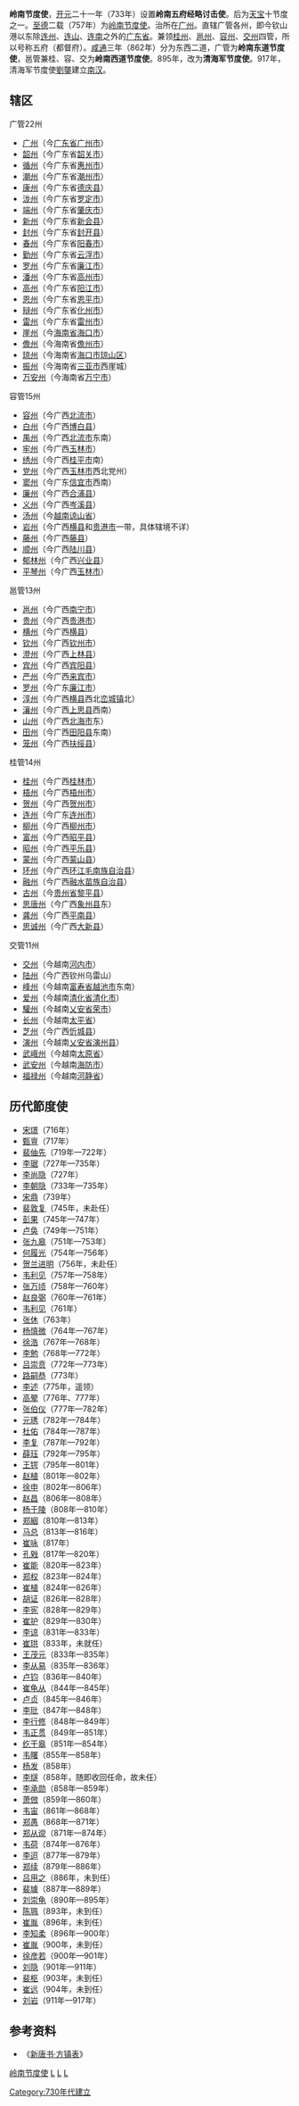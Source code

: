 '''岭南节度使'''，[[开元|开元]]二十一年（733年）设置'''岭南五府经略讨击使'''。后为[[天宝_(唐朝)|天宝]]十节度之一。[[至德_(唐朝)|至德]]二载（757年）为[[岭南|岭南]][[节度使|节度使]]。治所在[[广州|广州]]。直辖广管各州，即今钦山港以东除[[连州|连州]]、[[连山|连山]]、[[连南|连南]]之外的[[广东省|广东省]]。兼领[[桂州|桂州]]、[[邕州|邕州]]、[[容州|容州]]、[[交州|交州]]四管，所以号称五府（都督府）。[[咸通|咸通]]三年（862年）分为东西二道，广管为'''岭南东道节度使'''，邕管兼桂、容、交为'''岭南西道节度使'''。895年，改为'''清海军节度使'''。917年，清海军节度使[[劉龑|劉龑]]建立[[南汉|南汉]]。

==辖区==
;广管22州
*[[广州|广州]]（今[[广东省|广东省]][[广州市|广州市]]）
*[[韶州|韶州]]（今广东省[[韶关市|韶关市]]）
*[[循州|循州]]（今广东省[[惠州市|惠州市]]）
*[[潮州|潮州]]（今广东省[[潮州市|潮州市]]）
*[[康州|康州]]（今广东省[[德庆县|德庆县]]）
*[[泷州|泷州]]（今广东省[[罗定市|罗定市]]）
*[[端州_(古代)|端州]]（今广东省[[肇庆市|肇庆市]]）
*[[新州|新州]]（今广东省[[新会县|新会县]]）
*[[封州|封州]]（今广东省[[封开县|封开县]]）
*[[春州|春州]]（今广东省[[阳春市|阳春市]]）
*[[勤州|勤州]]（今广东省[[云浮市|云浮市]]）
*[[罗州|罗州]]（今广东省[[廉江市|廉江市]]）
*[[潘州|潘州]]（今广东省[[高州市|高州市]]）
*[[高州|高州]]（今广东省[[阳江市|阳江市]]）
*[[恩州|恩州]]（今广东省[[恩平市|恩平市]]）
*[[辩州|辩州]]（今广东省[[化州市|化州市]]）
*[[雷州|雷州]]（今广东省[[雷州市|雷州市]]）
*[[崖州|崖州]]（今[[海南省|海南省]][[海口市|海口市]]）
*[[儋州|儋州]]（今海南省[[儋州市|儋州市]]）
*[[琼州|琼州]]（今海南省[[海口市|海口市]][[琼山区|琼山区]]）
*[[振州|振州]]（今海南省[[三亚市|三亚市]]西崖城）
*[[万安州|万安州]]（今海南省[[万宁市|万宁市]]）
;容管15州
*[[容州|容州]]（今广西[[北流市|北流市]]）
*[[白州|白州]]（今广西[[博白县|博白县]]）
*[[禺州|禺州]]（今广西[[北流市|北流市]]东南）
*[[牢州|牢州]]（今广西[[玉林市|玉林市]]）
*[[绣州|绣州]]（今广西[[桂平市|桂平市]]南）
*[[党州|党州]]（今广西[[玉林市|玉林市]]西北党州）
*[[窦州|窦州]]（今广东[[信宜市|信宜市]]西南）
*[[廉州|廉州]]（今广西[[合浦县|合浦县]]）
*[[义州|义州]]（今广西[[岑溪县|岑溪县]]）
*[[汤州|汤州]]（今[[越南|越南]][[谅山省|谅山省]]）
*[[岩州|岩州]]（今广西[[横县|横县]]和[[贵港市|贵港市]]一带，具体辖境不详）
*[[藤州|藤州]]（今广西[[藤县|藤县]]）
*[[顺州|顺州]]（今广西[[陆川县|陆川县]]）
*[[郁林州|郁林州]]（今广西[[兴业县|兴业县]]）
*[[平琴州|平琴州]]（今广西[[玉林市|玉林市]]）
;邕管13州
*[[邕州|邕州]]（今广西[[南宁市|南宁市]]）
*[[貴州_(廣西)|贵州]]（今广西[[贵港市|贵港市]]）
*[[横州_(唐朝)|横州]]（今广西[[横县|横县]]）
*[[钦州|钦州]]（今广西[[钦州市|钦州市]]）
*[[澄州|澄州]]（今广西[[上林县|上林县]]）
*[[宾州|宾州]]（今广西[[宾阳县|宾阳县]]）
*[[严州|严州]]（今广西[[来宾市|来宾市]]）
*[[罗州|罗州]]（今广东[[廉江市|廉江市]]）
*[[淳州|淳州]]（今广西[[横县|横县]]西北[[峦城镇|峦城镇]]北）
*[[瀼州|瀼州]]（今广西[[上思县|上思县]]西南）
*[[山州|山州]]（今广西[[北海市|北海市]]东）
*[[田州|田州]]（今广西[[田阳县|田阳县]]东南）
*[[笼州|笼州]]（今广西[[扶绥县|扶绥县]]）
;桂管14州
*[[桂州|桂州]]（今广西[[桂林市|桂林市]]）
*[[梧州|梧州]]（今广西[[梧州市|梧州市]]）
*[[贺州|贺州]]（今广西[[贺州市|贺州市]]）
*[[连州|连州]]（今广东[[连州市|连州市]]）
*[[柳州|柳州]]（今广西[[柳州市|柳州市]]）
*[[富州|富州]]（今广西[[昭平县|昭平县]]）
*[[昭州|昭州]]（今广西[[平乐县|平乐县]]）
*[[蒙州|蒙州]]（今广西[[蒙山县|蒙山县]]）
*[[环州|环州]]（今广西[[环江毛南族自治县|环江毛南族自治县]]）
*[[融州|融州]]（今广西[[融水苗族自治县|融水苗族自治县]]）
*[[古州|古州]]（今[[贵州省|贵州省]][[黎平县|黎平县]]）
*[[思唐州|思唐州]]（今广西[[象州县|象州县]]东）
*[[龚州|龚州]]（今广西[[平南县|平南县]]）
*[[思诚州|思诚州]]（今广西[[大新县|大新县]]）
;交管11州
*[[交州|交州]]（今越南[[河内市|河内市]]）
*[[陆州|陆州]]（今广西钦州乌雷山）
*[[峰州|峰州]]（今越南[[富寿省|富寿省]][[越池市|越池市]]东南）
*[[爱州|爱州]]（今越南[[清化省|清化省]][[清化市|清化市]]）
*[[驩州|驩州]]（今越南[[乂安省|乂安省]][[荣市|荣市]]）
*[[长州|长州]]（今越南[[太平省|太平省]]）
*[[芝州|芝州]]（今广西[[忻城县|忻城县]]）
*[[演州|演州]]（今越南[[乂安省|乂安省]][[演州县|演州县]]）
*[[武峨州|武峨州]]（今越南[[太原省|太原省]]）
*[[武安州|武安州]]（今越南[[海防市|海防市]]）
*[[福禄州|福禄州]]（今越南[[河静省|河静省]]）

==历代節度使==
*[[宋璟|宋璟]]（716年）
*[[甄亶|甄亶]]（717年）
*[[裴伷先|裴伷先]]（719年—722年）
*[[李琚_(光王)|李琚]]（727年—735年）
*[[李尚隐|李尚隐]]（727年）
*[[李朝隐|李朝隐]]（733年—735年）
*[[宋鼎|宋鼎]]（739年）
*[[裴敦复|裴敦复]]（745年，未赴任）
*[[彭果|彭果]]（745年—747年）
*[[卢奂|卢奂]]（749年—751年）
*[[張九皋_(唐朝)|张九皋]]（751年—753年）
*[[何履光|何履光]]（754年—756年）
*[[贺兰进明|贺兰进明]]（756年，未赴任）
*[[韦利见|韦利见]]（757年—758年）
*[[张万顷|张万顷]]（758年—760年）
*[[赵良弼|赵良弼]]（760年—761年）
*[[韦利见|韦利见]]（761年）
*[[张休|张休]]（763年）
*[[杨慎微|杨慎微]]（764年—767年）
*[[徐浩_(唐朝)|徐浩]]（767年—768年）
*[[李勉|李勉]]（768年—772年）
*[[吕崇贲|吕崇贲]]（772年—773年）
*[[路嗣恭|路嗣恭]]（773年）
*[[李述|李述]]（775年，遥领）
*[[高翚|高翚]]（776年、777年）
*[[张伯仪|张伯仪]]（777年—782年）
*[[元琇|元琇]]（782年—784年）
*[[杜佑|杜佑]]（784年—787年）
*[[李复|李复]]（787年—792年）
*[[薛珏|薛珏]]（792年—795年）
*[[王锷|王锷]]（795年—801年）
*[[赵植_(唐朝)|赵植]]（801年—802年）
*[[徐申|徐申]]（802年—806年）
*[[赵昌|赵昌]]（806年—808年）
*[[杨于陵|杨于陵]]（808年—810年）
*[[郑絪|郑絪]]（810年—813年）
*[[马总|马总]]（813年—816年）
*[[崔咏|崔咏]]（817年）
*[[孔戣|孔戣]]（817年—820年）
*[[崔能|崔能]]（820年—823年）
*[[郑权_(唐朝)|郑权]]（823年—824年）
*[[崔植|崔植]]（824年—826年）
*[[胡证|胡证]]（826年—828年）
*[[李宪_(岭南节度使)|李宪]]（828年—829年）
*[[崔护|崔护]]（829年—830年）
*[[李谅|李谅]]（831年—833年）
*[[崔珙|崔珙]]（833年，未就任）
*[[王茂元|王茂元]]（833年—835年）
*[[李从易|李从易]]（835年—836年）
*[[卢钧|卢钧]]（836年—840年）
*[[崔龟从|崔龟从]]（844年—845年）
*[[卢贞|卢贞]]（845年—846年）
*[[李玭|李玭]]（847年—848年）
*[[李行修|李行修]]（848年—849年）
*[[韦正贯|韦正贯]]（849年—851年）
*[[纥干皋|纥干皋]]（851年—854年）
*[[韦曙|韦曙]]（855年—858年）
*[[杨发|杨发]]（858年）
*[[李燧|李燧]]（858年，随即收回任命，故未任）
*[[李承勋|李承勋]]（858年—859年）
*[[萧倣_(唐朝)|萧倣]]（859年—860年）
*[[韦宙|韦宙]]（861年—868年）
*[[郑愚|郑愚]]（868年—871年）
*[[郑从谠|郑从谠]]（871年—874年）
*[[韦荷|韦荷]]（874年—876年）
*[[李迢|李迢]]（877年—879年）
*[[郑续|郑续]]（879年—886年）
*[[吕用之|吕用之]]（886年，未到任）
*[[裴璩|裴璩]]（887年—889年）
*[[刘崇龟|刘崇龟]]（890年—895年）
*[[陈珮|陈珮]]（893年，未到任）
*[[崔胤|崔胤]]（896年，未到任）
*[[李知柔|李知柔]]（896年—900年）
*[[崔胤|崔胤]]（900年，未到任）
*[[徐彦若|徐彦若]]（900年—901年）
*[[刘隐|刘隐]]（901年—911年）
*[[裴枢|裴枢]]（903年，未到任）
*[[崔远|崔远]]（904年，未到任）
*[[刘龑|刘岩]]（911年—917年）

==参考资料==
*《[[s:新唐書/卷064|新唐书·方镇表]]》
{{唐朝藩镇节度使}}
{{五代十國藩鎮節度使}}

[[category:岭南节度使|]]
[[category:唐朝官制|L]]
[[category:广东历史|L]]
[[category:广西历史|L]]
[[Category:730年代建立|Category:730年代建立]]